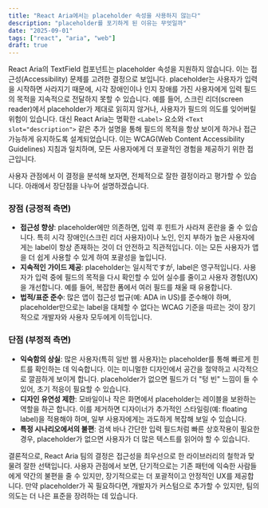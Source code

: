 ```yaml
---
title: "React Aria에서는 placeholder 속성을 사용하지 않는다"
description: "placeholder를 포기하게 된 이유는 무엇일까"
date: "2025-09-01"
tags: ["react", "aria", "web"]
draft: true
---
```


React Aria의 TextField 컴포넌트는 placeholder 속성을 지원하지 않습니다. 이는 접근성(Accessibility) 문제를 고려한 결정으로 보입니다. placeholder는 사용자가 입력을 시작하면 사라지기 때문에, 시각 장애인이나 인지 장애를 가진 사용자에게 입력 필드의 목적을 지속적으로 전달하지 못할 수 있습니다. 예를 들어, 스크린 리더(screen reader)에서 placeholder가 제대로 읽히지 않거나, 사용자가 필드의 의도를 잊어버릴 위험이 있습니다. 대신 React Aria는 명확한 `<Label>` 요소와 `<Text slot="description">` 같은 추가 설명을 통해 필드의 목적을 항상 보이게 하거나 접근 가능하게 유지하도록 설계되었습니다. 이는 WCAG(Web Content Accessibility Guidelines) 지침과 일치하며, 모든 사용자에게 더 포괄적인 경험을 제공하기 위한 접근입니다.

사용자 관점에서 이 결정을 분석해 보자면, 전체적으로 잘한 결정이라고 평가할 수 있습니다. 아래에서 장단점을 나누어 설명하겠습니다.

### 장점 (긍정적 측면)

- **접근성 향상**: placeholder에만 의존하면, 입력 후 힌트가 사라져 혼란을 줄 수 있습니다. 특히 시각 장애인(스크린 리더 사용자)이나 노인, 인지 부하가 높은 사용자에게는 label이 항상 존재하는 것이 더 안전하고 직관적입니다. 이는 모든 사용자가 앱을 더 쉽게 사용할 수 있게 하여 포괄성을 높입니다.
- **지속적인 가이드 제공**: placeholder는 일시적ですが, label은 영구적입니다. 사용자가 입력 중에 필드의 목적을 다시 확인할 수 있어 실수를 줄이고 사용자 경험(UX)을 개선합니다. 예를 들어, 복잡한 폼에서 여러 필드를 채울 때 유용합니다.
- **법적/표준 준수**: 많은 앱이 접근성 법규(예: ADA in US)를 준수해야 하며, placeholder만으로는 label을 대체할 수 없다는 WCAG 기준을 따르는 것이 장기적으로 개발자와 사용자 모두에게 이득입니다.

### 단점 (부정적 측면)

- **익숙함의 상실**: 많은 사용자(특히 일반 웹 사용자)는 placeholder를 통해 빠르게 힌트를 확인하는 데 익숙합니다. 이는 미니멀한 디자인에서 공간을 절약하고 시각적으로 깔끔하게 보이게 합니다. placeholder가 없으면 필드가 더 "텅 빈" 느낌이 들 수 있어, 초기 적응이 필요할 수 있습니다.
- **디자인 유연성 제한**: 모바일이나 작은 화면에서 placeholder는 레이블을 보완하는 역할을 하곤 합니다. 이를 제거하면 디자이너가 추가적인 스타일링(예: floating label)을 적용해야 하며, 일부 사용자에게는 과도하게 복잡해 보일 수 있습니다.
- **특정 시나리오에서의 불편**: 검색 바나 간단한 입력 필드처럼 빠른 상호작용이 필요한 경우, placeholder가 없으면 사용자가 더 많은 텍스트를 읽어야 할 수 있습니다.

결론적으로, React Aria 팀의 결정은 접근성을 최우선으로 한 라이브러리의 철학과 맞물려 잘한 선택입니다. 사용자 관점에서 보면, 단기적으로는 기존 패턴에 익숙한 사람들에게 약간의 불편을 줄 수 있지만, 장기적으로는 더 포괄적이고 안정적인 UX를 제공합니다. 만약 placeholder가 꼭 필요하다면, 개발자가 커스텀으로 추가할 수 있지만, 팀의 의도는 더 나은 표준을 장려하는 데 있습니다.
